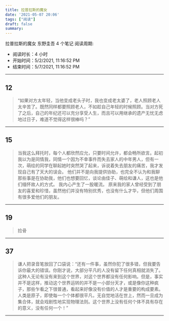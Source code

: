 ```yaml
---
title: 拉普拉斯的魔女
date: '2021-05-07 20:06'
tags: ["阅读"]
draft: false
summary: 
---
```

拉普拉斯的魔女
东野圭吾
4 个笔记
阅读周期:

- 阅读时长：4 小时
- 开始时间：5/2/2021, 11:16:52 PM
- 结束时间：5/7/2021, 11:16:52 PM

---

## 12

> “如果对方太年轻，当他变成老头子时，我也变成老太婆了，老人照顾老人太辛苦了。既然同样都要照顾老人，不如趁自己年轻的时候照顾。当对方死了之后，自己的年纪还可以充分享受人生，而且可以用继承的遗产无忧无虑地过日子，难道不觉得这样很棒吗？”

<hr/>

## 15

> 当我这么拜托时，每个人都欣然应允，只要时间允许，都会畅所欲言。起初我以为是同情我，同情一个因为不幸事件而失去家人的中年男人，但有一次，萌绘的同学在聊起她时突然哭了起来，诉说着失去朋友的痛苦，我才发现自己有了天大的误会。
> 他们并不是向我提供协助，也完全不认为和我聊那些事是在协助我，他们也想要回忆，谈论由佳子、萌绘和谦人，这也是他们缅怀故人的方式。
> 我内心产生了一股暖流。
> 原来我的家人曾经受到了朋友的喜爱和珍惜，虽然他们并没有特别优秀，也没有什么才华，但他们周围有很多爱他们的朋友。

<hr/>

## 19

> 捡骨

<hr/>

## 37

> 谦人把录音笔放回了口袋说：“还有一件事，虽然你犯了很多错，但我要告诉你最大的错误。你刚才说，大部分平凡的人没有留下任何真相就消失了。这种人无论有没有来到这个世界，对这个世界都没有任何影响。但是，事实并不是这样，推动这个世界运转的并不是一小部分天才，或是像你这种疯子，那些乍看之下很普通，看起来好像没有价值的人才是重要的构成要素。人类是原子，即使每一个个体都很平凡，无自觉地活在世上，然而一旦成为集合体，就会戏剧性地实现物理法则。这个世界上没有任何个体不具有存在的意义，没有任何一个！”

<hr/>
